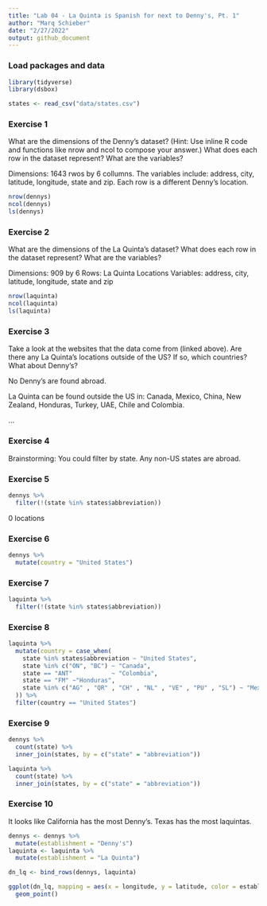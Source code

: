 ```yaml
---
title: "Lab 04 - La Quinta is Spanish for next to Denny's, Pt. 1"
author: "Marq Schieber"
date: "2/27/2022"
output: github_document
---
```


### Load packages and data

```r
library(tidyverse) 
library(dsbox) 
```

```r
states <- read_csv("data/states.csv")
```

### Exercise 1

What are the dimensions of the Denny’s dataset? (Hint: Use inline R code and functions like nrow and ncol to compose your answer.) What does each row in the dataset represent? What are the variables?

Dimensions: 1643 rwos by 6 collumns. The variables include: address, city, latitude, longitude, state and zip. Each row is a different Denny's location.



```r
nrow(dennys)
ncol(dennys)
ls(dennys)
```


### Exercise 2

What are the dimensions of the La Quinta’s dataset? What does each row in the dataset represent? What are the variables?

Dimensions: 909 by 6
Rows: La Quinta Locations
Variables: address, city, latitude, longitude, state and zip

```r
nrow(laquinta)
ncol(laquinta)
ls(laquinta)
```


### Exercise 3

Take a look at the websites that the data come from (linked above). Are there any La Quinta’s locations outside of the US? If so, which countries? What about Denny’s?

No Denny's are found abroad.

La Quinta can be found outside the US in: Canada, Mexico, China, New Zealand, Honduras, Turkey, UAE, Chile and Colombia.

...

### Exercise 4

Brainstorming: You could filter by state. Any non-US states are abroad. 




### Exercise 5

  
```r
dennys %>%
  filter(!(state %in% states$abbreviation))
```
  
  0 locations

### Exercise 6

```r
dennys %>%
  mutate(country = "United States")
```

### Exercise 7

```r
laquinta %>%
  filter(!(state %in% states$abbreviation))
```

### Exercise 8

```r
laquinta %>%
  mutate(country = case_when(
    state %in% states$abbreviation ~ "United States",
    state %in% c("ON", "BC") ~ "Canada",
    state == "ANT"           ~ "Colombia",
    state == "FM" ~"Honduras",
    state %in% c("AG" , "QR" , "CH" , "NL" , "VE" , "PU" , "SL") ~ "Mexico"
  )) %>%
  filter(country == "United States")
```

### Exercise 9

```r
dennys %>%
  count(state) %>%
  inner_join(states, by = c("state" = "abbreviation"))
```

```r
laquinta %>%
  count(state) %>%
  inner_join(states, by = c("state" = "abbreviation"))
```


### Exercise 10

It looks like California has the most Denny's.
Texas has the most laquintas.

```r
dennys <- dennys %>%
  mutate(establishment = "Denny's")
laquinta <- laquinta %>%
  mutate(establishment = "La Quinta")

dn_lq <- bind_rows(dennys, laquinta)

ggplot(dn_lq, mapping = aes(x = longitude, y = latitude, color = establishment)) +
  geom_point()
```







